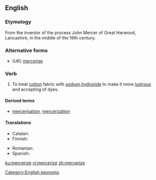 ==English==
{{wikipedia|Mercerised cotton}}

===Etymology===
From the inventor of the process John Mercer of Great Harwood, Lancashire, in the middle of the 19th century.

===Alternative forms===
* (UK) [[mercerise]]

===Verb===
{{en-verb|mercerizes|mercerizing|mercerized|mercerized}}

# To treat [[cotton]] fabric with [[sodium hydroxide]] to make it more [[lustrous]] and accepting of dyes.

====Derived terms====
* [[mercerisation]], [[mercerization]]

====Translations====
{{trans-top|to treat cotton with NaOH}}
* Catalan: {{t+|ca|merceritzar}}
* Finnish: {{t|fi|merseroida}}
{{trans-mid}}
* Romanian: {{t+|ro|merceriza}}
* Spanish: {{t|es|mercerizar}}
{{trans-bottom}}

[[Category:English eponyms]]

[[ku:mercerize]]
[[vi:mercerize]]
[[zh:mercerize]]